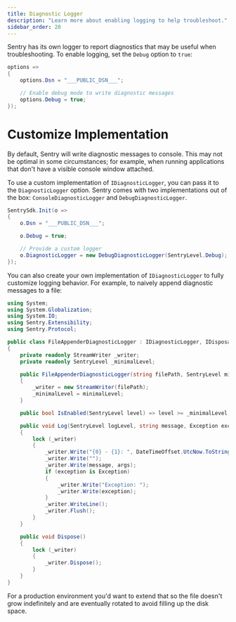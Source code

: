 ```yaml
---
title: Diagnostic Logger
description: "Learn more about enabling logging to help troubleshoot."
sidebar_order: 20
---
```


Sentry has its own logger to report diagnostics that may be useful when troubleshooting. To enable logging, set the `Debug` option to `true`:

```csharp
options =>
{
    options.Dsn = "___PUBLIC_DSN___";

    // Enable debug mode to write diagnostic messages
    options.Debug = true;
});
```

# Customize Implementation

By default, Sentry will write diagnostic messages to console. This may not be optimal in some circumstances; for example, when running applications that don't have a visible console window attached.

To use a custom implementation of `IDiagnosticLogger`, you can pass it to the `DiagnosticLogger` option. Sentry comes with two implementations out of the box: `ConsoleDiagnosticLogger` and `DebugDiagnosticLogger`.

```csharp
SentrySdk.Init(o =>
{
    o.Dsn = "___PUBLIC_DSN___";

    o.Debug = true;

    // Provide a custom logger
    o.DiagnosticLogger = new DebugDiagnosticLogger(SentryLevel.Debug);
});
```

You can also create your own implementation of `IDiagnosticLogger` to fully customize logging behavior. For example, to naively append diagnostic messages to a file:

```csharp
using System;
using System.Globalization;
using System.IO;
using Sentry.Extensibility;
using Sentry.Protocol;

public class FileAppenderDiagnosticLogger : IDiagnosticLogger, IDisposable
{
    private readonly StreamWriter _writer;
    private readonly SentryLevel _minimalLevel;

    public FileAppenderDiagnosticLogger(string filePath, SentryLevel minimalLevel)
    {
        _writer = new StreamWriter(filePath);
        _minimalLevel = minimalLevel;
    }

    public bool IsEnabled(SentryLevel level) => level >= _minimalLevel;

    public void Log(SentryLevel logLevel, string message, Exception exception = null, params object[] args)
    {
        lock (_writer)
        {
            _writer.Write("{0} - {1}: ", DateTimeOffset.UtcNow.ToString("yyyy-MM-ddTHH\\:mm\\:ss.ffffZ", DateTimeFormatInfo.InvariantInfo), logLevel);
            _writer.Write("");
            _writer.Write(message, args);
            if (exception is Exception)
            {
                _writer.Write("Exception: ");
                _writer.Write(exception);
            }
            _writer.WriteLine();
            _writer.Flush();
        }
    }

    public void Dispose()
    {
        lock (_writer)
        {
            _writer.Dispose();
        }
    }
}
```

For a production environment you'd want to extend that so the file doesn't grow indefinitely and are eventually rotated to avoid filling up the disk space.
